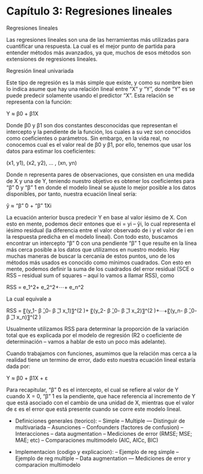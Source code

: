 # Capítulo 3: Regresiones lineales

Regresiones lineales

Las regresiones lineales son una de las herramientas más utilizadas para cuantificar una respuesta. La cual es el mejor punto de partida para entender métodos más avanzados, ya que, muchos de esos métodos son extensiones de regresiones lineales.

Regresión lineal univariada

Este tipo de regresión es la más simple que existe, y como su nombre bien lo indica asume que hay una relación lineal entre “X” y “Y”, donde “Y” es se puede predecir solamente usando el predictor “X”. Esta relación se representa con la función:

Y ≈ β0 + β1X

Donde β0 y β1 son dos constantes desconocidas que representan el intercepto y la pendiente de la función, los cuales a su vez son conocidos como coeficientes o parámetros. Sin embargo, en la vida real, no conocemos cual es el valor real de β0 y β1, por ello, tenemos que usar los datos para estimar los coeficientes:

(x1, y1), (x2, y2), … , (xn, yn)

Donde n representa pares de observaciones, que consisten en una medida de X y una de Y, teniendo nuestro objetivo es obtener los coeficientes para "β"  ̂0 y "β"  ̂1 en donde el modelo lineal se ajuste lo mejor posible a los datos disponibles, por tanto, nuestra ecuación lineal sería: 

ŷ ≈ "β"  ̂0 + "β"  ̂1Xi

La ecuación anterior busca predecir Y en base al valor iésimo de X. Con esto en mente, podemos decir entones que ei = yi – ŷi, lo cual representa el iésimo residual (la diferencia entre el valor observado de i y el valor de i en la respuesta predicha en el modelo lineal). Con todo esto, buscamos encontrar un intercepto "β"  ̂0 con una pendiente "β"  ̂1 que resulte en la línea más cerca posible a los datos que utilizamos en nuestro modelo. Hay muchas maneras de buscar la cercanía de estos puntos, uno de los métodos más usados es conocido como mínimos cuadrados. Con esto en mente, podemos definir la suma de los cuadrados del error residual (SCE o RSS – residual sum of squares – aquí lo vamos a llamar RSS), como

RSS = e_1^2+ e_2^2+⋯+ e_n^2

La cual equivale a

RSS = 〖(y_1- β ̂_0- β ̂_1 x_1)〗^(2 )+ 〖(y_2- β ̂_0- β ̂_1 x_2)〗^(2 )+⋯+〖(y_n- β ̂_0- β ̂_1 x_n)〗^(2 )

Usualmente utilizamos RSS para determinar la proporción de la variación total que es explicada por el modelo de regresión (R2 o coeficiente de determinación – vamos a hablar de esto un poco más adelante).

Cuando trabajamos con funciones, asumimos que la relación mas cerca a la realidad tiene un termino de error, dado esto nuestra ecuación lineal estaría dada por:

Y ≈ β0 + β1X + ε

Para recapitular, "β"  ̂0 es el intercepto, el cual se refiere al valor de Y cuando X = 0, "β"  ̂1 es la pendiente, que hace referencia al incremento de Y que está asociado con el cambio de una unidad de X, mientras que el valor de ε es el error que está presente cuando se corre este modelo lineal.




- Definiciones generales (teorico):
-- Simple
-- Multiple
--- Distinguir de multivariada
-- Asunciones
-- Confounders (factores de confusion)
-- Interacciones
-- data augmentation
-- Mediciones de error (RMSE; MSE; MAE; etc)
-- Comparaciones multimodelo (AIC, AICc, BIC)

- Implementacion (codigo y explicacion):
-- Ejemplo de reg simple
-- Ejemplo de reg multiple
-- Data augmentation
--- Mediciones de error y comparacion multimodelo
